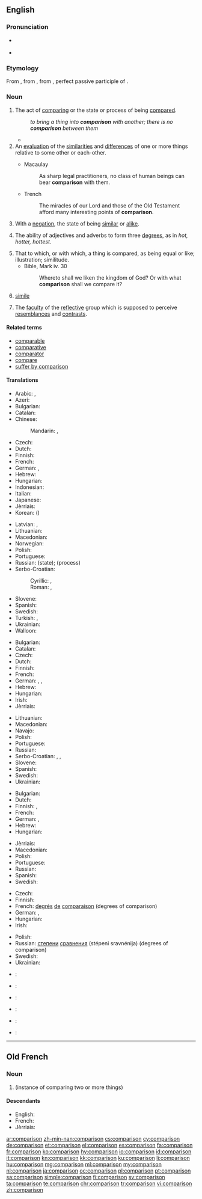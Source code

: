 ==English==
{{wikipedia|dab=comparison}}

===Pronunciation===
* {{a|US}} {{IPA|/kʌmˈpæɹɪsən/|/kʌmˈpɛɹɪsən/}}
* {{audio|en-us-comparison.ogg|Audio (US)|lang=en}}

===Etymology===
From {{etyl|fro|en}} {{term|comparison|lang=fro}}, from {{etyl|la|en}} {{term/t|la|comparātiō}}, from {{term/t|la|comparātus}}, perfect passive participle of {{term/t|la|comparō}}.

===Noun===
{{en-noun}}

# The act of [[comparing]] or the state or process of being [[compared]].
#: ''to bring a thing into '''comparison''' with another; there is no '''comparison''' between them''
#* {{quote-magazine|date=2013-07-20|volume=408|issue=8845|magazine={{w|The Economist}}
|title=[http://www.economist.com/news/science-and-technology/http://www.economist.com/news/science-and-technology/21581980-latest-research-suggests-humans-are-not-warriors-their-genes-after-all-old Old soldiers?]
|passage=Whether modern, industrial man is less or more warlike than his hunter-gatherer ancestors is impossible to determine. The machine gun is so much more lethal than the bow and arrow that '''comparisons''' are meaningless.}}
# An [[evaluation]] of the [[similarities]] and [[difference]]s of one or more things relative to some other or each-other.
#: {{usex|lang=en|He made a careful '''comparison''' of the available products before buying anything.}}
#* Macaulay
#*: As sharp legal practitioners, no class of human beings can bear '''comparison''' with them.
#* Trench
#*: The miracles of our Lord and those of the Old Testament afford many interesting points of '''comparison'''.
# With a [[negation]], the state of being [[similar]] or [[alike]].
#: {{usex|lang=en|There really is no '''comparison''' between the performance of today's computers and those of a decade ago.}}
# {{context|grammar|lang=en}} The ability of adjectives and adverbs to form three [[degree]]s, as in ''hot, hotter, hottest''.
# That to which, or with which, a thing is compared, as being equal or like; illustration; similitude.
#* Bible, Mark iv. 30
#*: Whereto shall we liken the kingdom of God? Or with what '''comparison''' shall we compare it?
# {{context|rhetoric|lang=en}} [[simile]]
# {{context|phrenology|lang=en}} The [[faculty]] of the [[reflective]] group which is supposed to perceive [[resemblance]]s and [[contrast]]s.

====Related terms====
* [[comparable]]
* [[comparative]]
* [[comparator]]
* [[compare]]
* [[suffer by comparison]]

====Translations====
{{trans-top|act of comparing or the state of being compared}}
* Arabic: {{t|ar|مقارنة|f|tr=muqqaarana|sc=Arab}}, {{t|ar|مقابلة|f|tr=muqqaabala|sc=Arab}}
* Azeri: {{t|az|müqayisə}}
* Bulgarian: {{t+|bg|сравнение|n}}
* Catalan: {{t+|ca|comparació|f}}
* Chinese:
*: Mandarin: {{t+|cmn|比較|sc=Hani}}, {{t+|cmn|比较|tr=bǐjiào, bǐjiǎo|sc=Hani}}
* Czech: {{t|cs|porovnání|n}}
* Dutch: {{t+|nl|vergelijking|f}}
* Finnish: {{t+|fi|vertailu}}
* French: {{t+|fr|comparaison|f}}
* German: {{t+|de|Vergleich|m}}, {{t+|de|Komparation|f}}
* Hebrew: {{t+|he|השוואה|f|tr=hashva'á}}
* Hungarian: {{t+|hu|összehasonlítás}}
* Indonesian: {{t+|id|perbandingan}}
* Italian: {{t|it|comparazione}}
* Japanese: {{t+|ja|比較|tr=ひかく, hikaku|sc=Jpan}}
* Jèrriais: {{t|roa-jer|compathaison|f}}
* Korean: {{t+|ko|비교|tr=bigyo|sc=Kore}} ({{t+|ko|比較|sc=Kore}})
{{trans-mid}}
* Latvian: {{t|lv|salīdzināšana|f}}, {{t|lv|salīdzinājums|m}}
* Lithuanian: {{t|lt|lyginimas|m}}
* Macedonian: {{t|mk|споредба|f|tr=spóredba|sc=Cyrl}}
* Norwegian: {{t|no|sammenligning}}
* Polish: {{t+|pl|porównanie|n}}
* Portuguese: {{t+|pt|comparação|f}}
* Russian: {{t+|ru|сравнение|n|tr=sravnénije}} (state); {{t+|ru|сравнивание|n|tr=srávnivanije}} (process)
* Serbo-Croatian:
*: Cyrillic: {{t|sh|поређење|n|sc=Cyrl}}, {{t|sh|успоредба|f|sc=Cyrl}}
*: Roman: {{t|sh|poređenje|n}}, {{t+|sh|usporedba|f}}
* Slovene: {{t|sl|primerjava|f}}
* Spanish: {{t+|es|comparación|f}}
* Swedish: {{t+|sv|jämförelse|c}}
* Turkish: {{t+|tr|karşılaştırma}}, {{t+|tr|mukayese}}
* Ukrainian: {{t|uk|порівняння|n|tr=porivnyannya|sc=Cyrl}}
* Walloon: {{t+|wa|rimetaedje}}
{{trans-bottom}}

{{trans-top|evaluation of the similarities and differences of two (or more) things}}
* Bulgarian: {{t+|bg|сравнение|n}}
* Catalan: {{t+|ca|comparació|f}}
* Czech: {{t|cs|porovnání|n}}
* Dutch: {{t+|nl|vergelijking|f}}
* Finnish: {{t+|fi|vertailu}}
* French: {{t+|fr|comparaison|f}}
* German: {{t+|de|Vergleich|m}}, {{t|de|Abgleich|m}}, {{t+|de|Gegenüberstellung|f}}
* Hebrew: {{t+|he|השוואה|tr=hashva'á}}
* Hungarian: {{t+|hu|összehasonlítás}}
* Irish: {{t+|ga|comparáid|f}}
* Jèrriais: {{t|roa-jer|compathaison|f}}
{{trans-mid}}
* Lithuanian: {{t+|lt|palyginimas|m}}
* Macedonian: {{t|mk|споредба|f|tr=spóredba|sc=Cyrl}}
* Navajo: {{t|nv|ałhąąh sinil}}
* Polish: {{t+|pl|porównanie|n}}
* Portuguese: {{t+|pt|comparação|f}}
* Russian: {{t+|ru|сравнение|n|tr=sravnénije}}
* Serbo-Croatian: {{t+|sh|usporedba}}, {{t|sh|поређење}}, {{t|sh|успоредба}}
* Slovene: {{t|sl|primerjava|f}}
* Spanish: {{t+|es|comparación|f}}
* Swedish: {{t+|sv|jämförelse|c}}
* Ukrainian: {{t|uk|порівняння|n|tr=porivnyannya|sc=Cyrl}}
{{trans-bottom}}

{{trans-top|state of being similar or alike}}
* Bulgarian: {{t+|bg|сходство|n}}
* Dutch: {{t+|nl|gelijkenis}}
* Finnish: {{t+|fi|samanlaisuus}}, {{t+|fi|samankaltaisuus}}
* French: {{t+|fr|comparaison|f}}
* German: {{t|de|Abgleich|m}}, {{t|de|Vergleichbarkeit|f}}
* Hebrew: {{t+|he|השוואה|f|tr=hashva'á}}
* Hungarian: {{t+|hu|hasonlóság}}
{{trans-mid}}
* Jèrriais: {{t|roa-jer|compathaison|f}}
* Macedonian: {{t|mk|сличност|f|tr=slíčnost|sc=Cyrl}}
* Polish: {{t+|pl|porównanie|n}}
* Portuguese: {{t+|pt|comparação|f}}
* Russian: {{t+|ru|сравнение|n|tr=sravnénije}}
* Spanish: {{t+|es|comparación|f}} {{qualifier|rethoric}}
* Swedish: {{t+|sv|likhet|c}}
{{trans-bottom}}

{{trans-top|ability of adjectives and adverbs to form three degrees}}
* Czech: {{t|cs|stupňování|n}}
* Finnish: {{t+|fi|komparaatio}}
* French: [[degré|degrés]] [[de]] [[comparaison]] (degrees of comparison)
* German: {{t+|de|Komparation}}, {{t+|de|Steigerung|f}}
* Hungarian: {{t+|hu|fokozás}}
* Irish: {{t+|ga|comparáid|f}}
{{trans-mid}}
* Polish: {{t|pl|stopniowanie|n}}
* Russian: [[степень|степени]] [[сравнение|сравнения]] (stépeni sravnénija) (degrees of comparison)
* Swedish: {{t+|sv|komparation|c}}
* Ukrainian: {{t|uk|ступені порівняння|tr=stupeni porivnyannya|sc=Cyrl}}
{{trans-bottom}}

{{checktrans-top}}
* {{ttbc|he}}: {{t+|he|השוואה||f|tr=hashvaa|sc=Hebr}}
* {{ttbc|id}}: {{t+|id|banding|alt=perbandingan}}
* {{ttbc|ia}}: {{t|ia|comparation}}
{{trans-mid}}
* {{ttbc|ku}}: {{t|ku|به‌راورد|sc=ku-Arab}}
* {{ttbc|fa}}: {{t+|fa|همسنجی|tr=Hamsanji|sc=fa-Arab}}
* {{ttbc|te}}: {{t+|te|పోలిక|tr=polika|sc=Telu}}
{{trans-bottom}}


----

==Old French==

===Noun===
{{fro-noun|f}}

# {{l|en|comparison}} (instance of comparing two or more things)

====Descendants====
* English: {{l/en|comparison}} {{qualifier|borrowed}}
* French: {{l/fr|comparaison}}
* Jèrriais: {{l|roa-jer|compathaison}}

[[ar:comparison]]
[[zh-min-nan:comparison]]
[[cs:comparison]]
[[cy:comparison]]
[[de:comparison]]
[[et:comparison]]
[[el:comparison]]
[[es:comparison]]
[[fa:comparison]]
[[fr:comparison]]
[[ko:comparison]]
[[hy:comparison]]
[[io:comparison]]
[[id:comparison]]
[[it:comparison]]
[[kn:comparison]]
[[kk:comparison]]
[[ku:comparison]]
[[li:comparison]]
[[hu:comparison]]
[[mg:comparison]]
[[ml:comparison]]
[[my:comparison]]
[[nl:comparison]]
[[ja:comparison]]
[[oc:comparison]]
[[pl:comparison]]
[[pt:comparison]]
[[sa:comparison]]
[[simple:comparison]]
[[fi:comparison]]
[[sv:comparison]]
[[ta:comparison]]
[[te:comparison]]
[[chr:comparison]]
[[tr:comparison]]
[[vi:comparison]]
[[zh:comparison]]